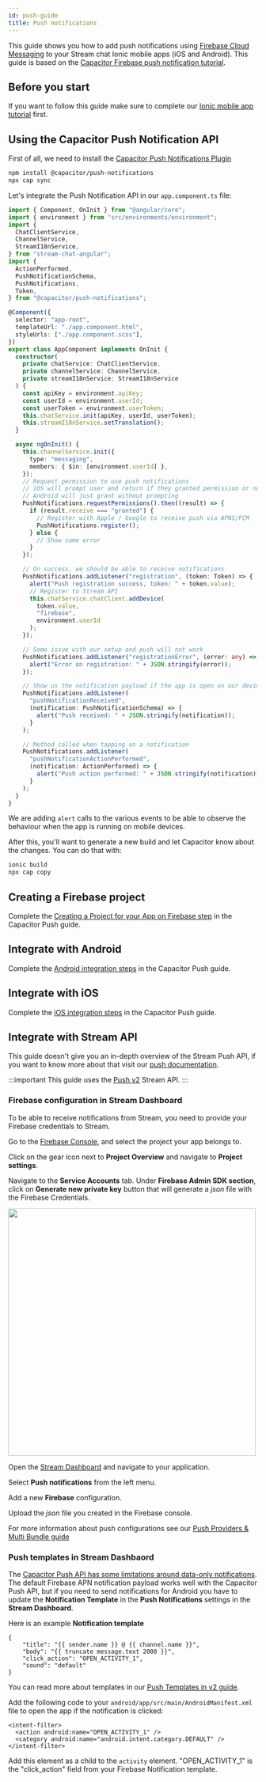 ```yaml
---
id: push-guide
title: Push notifications
---
```



This guide shows you how to add push notifications using [Firebase Cloud Messaging](https://firebase.google.com/docs/cloud-messaging) to your Stream chat Ionic mobile apps (iOS and Android). This guide is based on the [Capacitor Firebase push notification tutorial](https://capacitorjs.com/docs/guides/push-notifications-firebase#building-the-app--adding-platforms).

## Before you start

If you want to follow this guide make sure to complete our [Ionic mobile app tutorial](./ionic-guide.mdx) first.

## Using the Capacitor Push Notification API​

First of all, we need to install the [Capacitor Push Notifications Plugin](https://capacitorjs.com/docs/apis/push-notifications)

```bash
npm install @capacitor/push-notifications
npx cap sync
```

Let's integrate the Push Notification API in our `app.component.ts` file:

```typescript
import { Component, OnInit } from "@angular/core";
import { environment } from "src/environments/environment";
import {
  ChatClientService,
  ChannelService,
  StreamI18nService,
} from "stream-chat-angular";
import {
  ActionPerformed,
  PushNotificationSchema,
  PushNotifications,
  Token,
} from "@capacitor/push-notifications";

@Component({
  selector: "app-root",
  templateUrl: "./app.component.html",
  styleUrls: ["./app.component.scss"],
})
export class AppComponent implements OnInit {
  constructor(
    private chatService: ChatClientService,
    private channelService: ChannelService,
    private streamI18nService: StreamI18nService
  ) {
    const apiKey = environment.apiKey;
    const userId = environment.userId;
    const userToken = environment.userToken;
    this.chatService.init(apiKey, userId, userToken);
    this.streamI18nService.setTranslation();
  }

  async ngOnInit() {
    this.channelService.init({
      type: "messaging",
      members: { $in: [environment.userId] },
    });
    // Request permission to use push notifications
    // iOS will prompt user and return if they granted permission or not
    // Android will just grant without prompting
    PushNotifications.requestPermissions().then((result) => {
      if (result.receive === "granted") {
        // Register with Apple / Google to receive push via APNS/FCM
        PushNotifications.register();
      } else {
        // Show some error
      }
    });

    // On success, we should be able to receive notifications
    PushNotifications.addListener("registration", (token: Token) => {
      alert("Push registration success, token: " + token.value);
      // Register to Stream API
      this.chatService.chatClient.addDevice(
        token.value,
        "firebase",
        environment.userId
      );
    });

    // Some issue with our setup and push will not work
    PushNotifications.addListener("registrationError", (error: any) => {
      alert("Error on registration: " + JSON.stringify(error));
    });

    // Show us the notification payload if the app is open on our device
    PushNotifications.addListener(
      "pushNotificationReceived",
      (notification: PushNotificationSchema) => {
        alert("Push received: " + JSON.stringify(notification));
      }
    );

    // Method called when tapping on a notification
    PushNotifications.addListener(
      "pushNotificationActionPerformed",
      (notification: ActionPerformed) => {
        alert("Push action performed: " + JSON.stringify(notification));
      }
    );
  }
}
```

We are adding `alert` calls to the various events to be able to observe the behaviour when the app is running on mobile devices.

After this, you'll want to generate a new build and let Capacitor know about the changes. You can do that with:

```bash
ionic build
npx cap copy
```

## Creating a Firebase project

Complete the [Creating a Project for your App on Firebase step](https://capacitorjs.com/docs/guides/push-notifications-firebase#creating-a-project-for-your-app-on-firebase) in the Capacitor Push guide.

## Integrate with Android

Complete the [Android integration steps](https://capacitorjs.com/docs/guides/push-notifications-firebase#android) in the Capacitor Push guide.

## Integrate with iOS

Complete the [iOS integration steps](https://capacitorjs.com/docs/guides/push-notifications-firebase#ios) in the Capacitor Push guide.

## Integrate with Stream API

This guide doesn't give you an in-depth overview of the Stream Push API, if you want to know more about that visit our [push documentation](https://getstream.io/chat/docs/javascript/push_introduction/?language=javascript).

:::important
This guide uses the [Push v2](https://getstream.io/chat/docs/javascript/upgrading_to_push_v2/?language=javascript) Stream API.
:::

### Firebase configuration in Stream Dashboard

To be able to receive notifications from Stream, you need to provide your Firebase credentials to Stream.

Go to the [Firebase Console](https://console.firebase.google.com/), and select the project your app belongs to.

Click on the gear icon next to **Project Overview** and navigate to **Project settings**.

Navigate to the **Service Accounts** tab. Under **Firebase Admin SDK section**, click on **Generate new private key** button that will generate a _json_ file with the Firebase Credentials.

<img src={FirebaseConsoleScreenshot} width="500" />

Open the [Stream Dashboard](https://dashboard.getstream.io/) and navigate to your application.

Select **Push notifications** from the left menu.

Add a new **Firebase** configuration.

Upload the _json_ file you created in the Firebase console.

For more information about push configurations see our [Push Providers & Multi Bundle guide](https://getstream.io/chat/docs/javascript/push_providers_and_multi_bundle/?language=javascript)

### Push templates in Stream Dashbaord

The [Capacitor Push API has some limitations around data-only notifications](https://capacitorjs.com/docs/apis/push-notifications#silent-push-notifications--data-only-notifications). The default Firebase APN notification payload works well with the Capacitor Push API, but if you need to send notifications for Android you have to update the **Notification Template** in the **Push Notifications** settings in the **Stream Dashboard**.

Here is an example **Notification template**

```
{
    "title": "{{ sender.name }} @ {{ channel.name }}",
    "body": "{{ truncate message.text 2000 }}",
    "click_action": "OPEN_ACTIVITY_1",
    "sound": "default"
}
```

You can read more about templates in our [Push Templates in v2 guide](https://getstream.io/chat/docs/javascript/push_templates_in_v2/?language=javascript).

Add the following code to your `android/app/src/main/AndroidManifest.xml` file to open the app if the notification is clicked:

```
<intent-filter>
  <action android:name="OPEN_ACTIVITY_1" />
  <category android:name="android.intent.category.DEFAULT" />
</intent-filter>
```

Add this element as a child to the `activity` element. "OPEN_ACTIVITY_1" is the "click_action" field from your Firebase Notification template.
